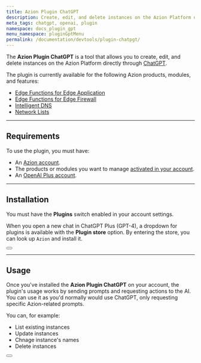 ```yaml
---
title: Azion Plugin ChatGPT
description: Create, edit, and delete instances on the Azion Platform directly through ChatGPT.
meta_tags: chatgpt, openai, plugin
namespace: docs_plugin_gpt
menu_namespace: pluginGptMenu
permalink: /documentation/devtools/plugin-chatpgt/
---
```



The **Azion Plugin ChatGPT** is a tool that allows you to create, edit, and delete instances on the Azion Platform directly through [ChatGPT](https://chat.openai.com/auth/login).

The plugin is currently available for the following Azion products, modules, and features:

- [Edge Functions for Edge Application](/en/documentation/products/edge-application/edge-functions/)
- [Edge Functions for Edge Firewall](/en/documentation/products/edge-firewall/edge-functions/firewall/)
- [Intelligent DNS](/en/documentation/products/intelligent-dns/)
- [Network Lists](/en/documentation/products/edge-firewall/network-layer-protection/network-lists/)

---

## Requirements

To use the plugin, you must have:

- An [Azion account](/en/documentation/products/accounts/creating-account/).
- The products or modules you want to manage [activated in your account](/en/documentation/products/guides/billing-and-subscriptions/#subscriptions).
- An [OpenAI Plus account](https://chat.openai.com/auth/login).

---

## Installation

You must have the **Plugins** switch enabled in your account settings.

When you open a new chat in ChatGPT Plus (GPT-4), a dropdown for plugins is available with the **Plugin store** option. By entering the store, you can look up `Azion` and install it.

<Button href="/en/documentation/" text="go to install azion plugin chatgpt guide" variant="secondary"></Button>

---

## Usage

Once you've installed the **Azion Plugin ChatGPT** on your account, the plugin's usage works by sending prompts and requesting actions to the AI. You can use it as you'd normally would use ChatGPT, only requesting specific Azion-related prompts.

You can, for example:

- List existing instances
- Update instances
- Chnage instance's names
- Delete instances

<Button href="/en/documentation/" text="go to prompts examples" variant="secondary"></Button>
